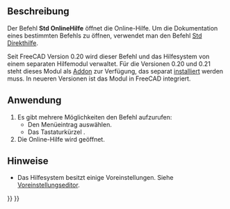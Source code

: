 <languages/>

{{Docnav/de
|
|
|[[Std_Base/de|Std Basis]]
|
|
|IconC=Freecad.svg
}}

{{VeryImportantMessage|Dieser Befehl ist veraltet und steht nicht mehr zur Verfügung in {{VersionPlus/de|1.1}}.}}

{{GuiCommand/de
|Name=Std OnlineHelp
|Name/de=Std OnlineHilfe
|MenuLocation=Hilfe → Hilfe
|Workbenches=Alle
|Shortcut={{KEY|F1}}
|SeeAlso=[[Std_WhatsThis/de|Std Direkthilfe]]
}}

<span id="Description"></span>
==Beschreibung==

Der Befehl '''Std OnlineHilfe''' öffnet die Online-Hilfe. Um die Dokumentation eines bestimmten Befehls zu öffnen, verwendet man den Befehl [[Std_WhatsThis/de|Std Direkthilfe]].

Seit FreeCAD Version 0.20 wird dieser Befehl und das Hilfesystem von einem separaten Hilfemodul verwaltet. Für die Versionen 0.20 und 0.21 steht dieses Modul als [https://github.com/FreeCAD/FreeCAD-Help Addon] zur Verfügung, das separat [[Std_AddonMgr/de|installiert]] werden muss. In neueren Versionen ist das Modul in FreeCAD integriert.

<span id="Usage"></span>
==Anwendung==

# Es gibt mehrere Möglichkeiten den Befehl aufzurufen:
#* Den Menüeintrag {{MenuCommand|Hilfe → [[Image:Std_OnlineHelp.svg|16px]] Hilfe}} auswählen.
#* Das Tastaturkürzel {{KEY|F1}}.
# Die Online-Hilfe wird geöffnet.

<span id="Notes"></span>
==Hinweise==

* Das Hilfesystem besitzt einige Voreinstellungen. Siehe [[Preferences_Editor/de#Hilfe|Voreinstellungseditor]].


{{Docnav/de
|
|
|[[Std_Base/de|Std Basis]]
|
|
|IconC=Freecad.svg
}}

{{Std_Base_navi{{#translation:}}}}
{{Userdocnavi{{#translation:}}}}